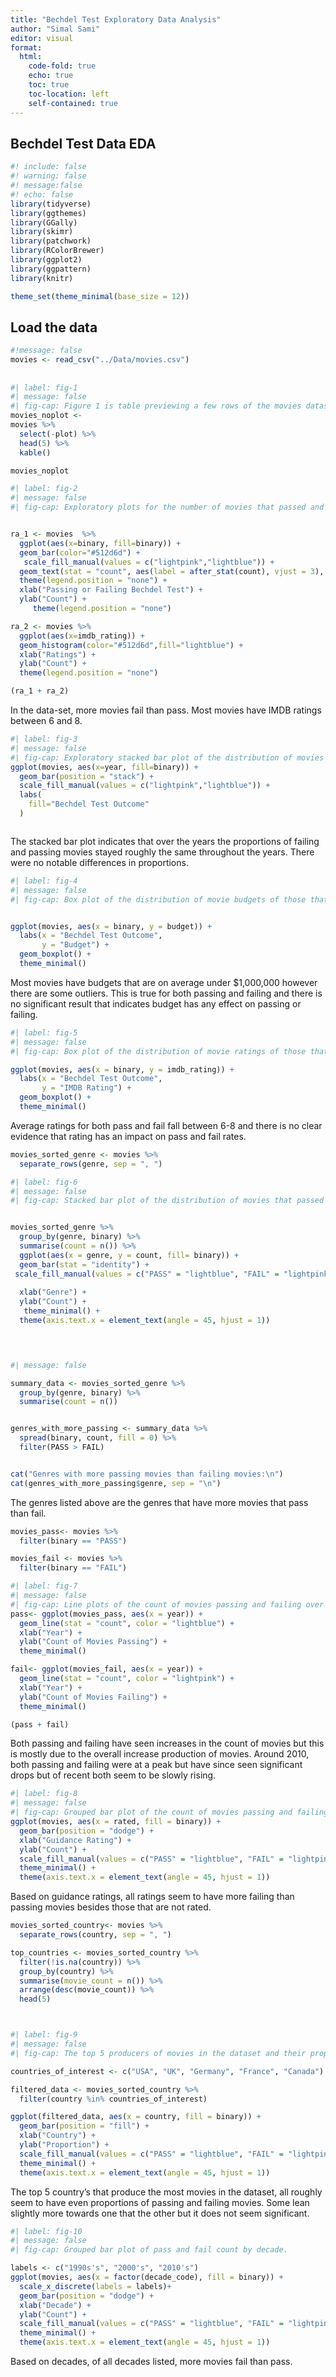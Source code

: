```yaml
---
title: "Bechdel Test Exploratory Data Analysis"
author: "Simal Sami"
editor: visual
format: 
  html:
    code-fold: true
    echo: true
    toc: true
    toc-location: left
    self-contained: true
---
```


## Bechdel Test Data EDA

```r
#! include: false 
#! warning: false
#! message:false
#! echo: false
library(tidyverse)
library(ggthemes)
library(GGally) 
library(skimr) 
library(patchwork) 
library(RColorBrewer)
library(ggplot2)
library(ggpattern)
library(knitr)

theme_set(theme_minimal(base_size = 12))
```

## Load the data

```r
#!message: false
movies <- read_csv("../Data/movies.csv")

```

## 

```r
#| label: fig-1
#| message: false
#| fig-cap: Figure 1 is table previewing a few rows of the movies dataset
movies_noplot <-
movies %>%
  select(-plot) %>%
  head(5) %>%
  kable()

movies_noplot
```

```r
#| label: fig-2
#| message: false
#| fig-cap: Exploratory plots for the number of movies that passed and fail the Bechdel Test and the distribution of IMDB ratings 


ra_1 <- movies  %>%
  ggplot(aes(x=binary, fill=binary)) + 
  geom_bar(color="#512d6d") + 
   scale_fill_manual(values = c("lightpink","lightblue")) + 
  geom_text(stat = "count", aes(label = after_stat(count), vjust = 3), size = 4)
  theme(legend.position = "none") +
  xlab("Passing or Failing Bechdel Test") + 
  ylab("Count") +
     theme(legend.position = "none")

ra_2 <- movies %>%
  ggplot(aes(x=imdb_rating)) + 
  geom_histogram(color="#512d6d",fill="lightblue") + 
  xlab("Ratings") + 
  ylab("Count") +
  theme(legend.position = "none")

(ra_1 + ra_2)
```

In the data-set, more movies fail than pass. Most movies have IMDB ratings between 6 and 8.

```r
#| label: fig-3
#| message: false
#| fig-cap: Exploratory stacked bar plot of the distribution of movies that passed and failed the Bechdel Test over the years.
ggplot(movies, aes(x=year, fill=binary)) +
  geom_bar(position = "stack") +
  scale_fill_manual(values = c("lightpink","lightblue")) +
  labs(
    fill="Bechdel Test Outcome"
  )
```

```         
```

The stacked bar plot indicates that over the years the proportions of failing and passing movies stayed roughly the same throughout the years. There were no notable differences in proportions.

```r
#| label: fig-4
#| message: false
#| fig-cap: Box plot of the distribution of movie budgets of those that passed and failed with outliers, means, and quartiles.


ggplot(movies, aes(x = binary, y = budget)) +
  labs(x = "Bechdel Test Outcome",
       y = "Budget") +
  geom_boxplot() +
  theme_minimal()
```

Most movies have budgets that are on average under \$1,000,000 however there are some outliers. This is true for both passing and failing and there is no significant result that indicates budget has any effect on passing or failing.

```r
#| label: fig-5
#| message: false
#| fig-cap: Box plot of the distribution of movie ratings of those that passed and failed with outliers, means, and quartiles

ggplot(movies, aes(x = binary, y = imdb_rating)) +
  labs(x = "Bechdel Test Outcome",
       y = "IMDB Rating") + 
  geom_boxplot() +
  theme_minimal()

```

Average ratings for both pass and fail fall between 6-8 and there is no clear evidence that rating has an impact on pass and fail rates.

```r


movies_sorted_genre <- movies %>%
  separate_rows(genre, sep = ", ")


```

```r
#| label: fig-6
#| message: false
#| fig-cap: Stacked bar plot of the distribution of movies that passed and failed by genre.


movies_sorted_genre %>%
  group_by(genre, binary) %>%
  summarise(count = n()) %>%
  ggplot(aes(x = genre, y = count, fill= binary)) +
  geom_bar(stat = "identity") +
 scale_fill_manual(values = c("PASS" = "lightblue", "FAIL" = "lightpink")) +
  
  xlab("Genre") +
  ylab("Count") +
   theme_minimal() +
  theme(axis.text.x = element_text(angle = 45, hjust = 1)) 
  




```

```r
#| message: false

summary_data <- movies_sorted_genre %>%
  group_by(genre, binary) %>%
  summarise(count = n())


genres_with_more_passing <- summary_data %>%
  spread(binary, count, fill = 0) %>%  
  filter(PASS > FAIL)  


cat("Genres with more passing movies than failing movies:\n")
cat(genres_with_more_passing$genre, sep = "\n")

```

The genres listed above are the genres that have more movies that pass than fail.

```r
movies_pass<- movies %>%
  filter(binary == "PASS")
```

```r
movies_fail <- movies %>%
  filter(binary == "FAIL")
```

```r
#| label: fig-7
#| message: false
#| fig-cap: Line plots of the count of movies passing and failing over the years.
pass<- ggplot(movies_pass, aes(x = year)) +
  geom_line(stat = "count", color = "lightblue") +
  xlab("Year") +
  ylab("Count of Movies Passing") +
  theme_minimal()

fail<- ggplot(movies_fail, aes(x = year)) +
  geom_line(stat = "count", color = "lightpink") +
  xlab("Year") +
  ylab("Count of Movies Failing") +
  theme_minimal()

(pass + fail)
```

Both passing and failing have seen increases in the count of movies but this is mostly due to the overall increase production of movies. Around 2010, both passing and failing were at a peak but have since seen significant drops but of recent both seem to be slowly rising.

```r
#| label: fig-8
#| message: false
#| fig-cap: Grouped bar plot of the count of movies passing and failing grouped by guidance rating.
ggplot(movies, aes(x = rated, fill = binary)) +
  geom_bar(position = "dodge") +
  xlab("Guidance Rating") +
  ylab("Count") +
  scale_fill_manual(values = c("PASS" = "lightblue", "FAIL" = "lightpink")) +
  theme_minimal() +
  theme(axis.text.x = element_text(angle = 45, hjust = 1))
```

Based on guidance ratings, all ratings seem to have more failing than passing movies besides those that are not rated.

```r

movies_sorted_country<- movies %>%
  separate_rows(country, sep = ", ")
```

```r

top_countries <- movies_sorted_country %>%
  filter(!is.na(country)) %>%
  group_by(country) %>%
  summarise(movie_count = n()) %>%
  arrange(desc(movie_count)) %>%
  head(5)




```

```r

#| label: fig-9
#| message: false
#| fig-cap: The top 5 producers of movies in the dataset and their proportion of failing/passing movies.

countries_of_interest <- c("USA", "UK", "Germany", "France", "Canada")

filtered_data <- movies_sorted_country %>%
  filter(country %in% countries_of_interest)

ggplot(filtered_data, aes(x = country, fill = binary)) +
  geom_bar(position = "fill") +
  xlab("Country") +
  ylab("Proportion") +
  scale_fill_manual(values = c("PASS" = "lightblue", "FAIL" = "lightpink")) +
  theme_minimal() +
  theme(axis.text.x = element_text(angle = 45, hjust = 1))


```

The top 5 country's that produce the most movies in the dataset, all roughly seem to have even proportions of passing and failing movies. Some lean slightly more towards one that the other but it does not seem significant.

```r
#| label: fig-10
#| message: false
#| fig-cap: Grouped bar plot of pass and fail count by decade.

labels <- c("1990s's", "2000's", "2010's")
ggplot(movies, aes(x = factor(decade_code), fill = binary)) +
  scale_x_discrete(labels = labels)+
  geom_bar(position = "dodge") +
  xlab("Decade") +
  ylab("Count") +
  scale_fill_manual(values = c("PASS" = "lightblue", "FAIL" = "lightpink")) +
  theme_minimal() +
  theme(axis.text.x = element_text(angle = 45, hjust = 1))
```

Based on decades, of all decades listed, more movies fail than pass.
